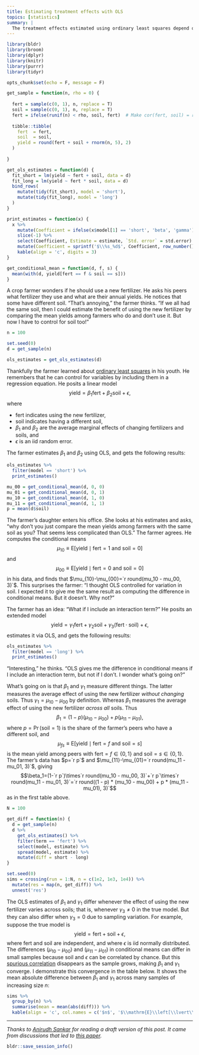 ```yaml
---
title: Estimating treatment effects with OLS
topics: [statistics]
summary: |
  The treatment effects estimated using ordinary least squares depend on how the regression model is specified.
---
```


```r
library(bldr)
library(broom)
library(dplyr)
library(knitr)
library(purrr)
library(tidyr)

opts_chunk$set(echo = F, message = F)
```

```r
get_sample = function(n, rho = 0) {
  
  fert = sample(c(0, 1), n, replace = T)
  soil = sample(c(0, 1), n, replace = T)
  fert = ifelse(runif(n) < rho, soil, fert)  # Make cor(fert, soil) = rho
  
  tibble::tibble(
    fert  = fert,
    soil  = soil,
    yield = round(fert + soil + rnorm(n, 5), 2)
  )
  
}

get_ols_estimates = function(d) {
  fit_short = lm(yield ~ fert + soil, data = d)
  fit_long = lm(yield ~ fert * soil, data = d)
  bind_rows(
    mutate(tidy(fit_short), model = 'short'),
    mutate(tidy(fit_long), model = 'long')
  )
}

print_estimates = function(x) {
  x %>%
    mutate(Coefficient = ifelse(x$model[1] == 'short', 'beta', 'gamma')) %>%
    slice(-1) %>%
    select(Coefficient, Estimate = estimate, `Std. error` = std.error) %>%
    mutate(Coefficient = sprintf('$\\%s_%d$', Coefficient, row_number())) %>%
    kable(align = 'c', digits = 3)
}

get_conditional_mean = function(d, f, s) {
  mean(with(d, yield[fert == f & soil == s]))
}
```

A crop farmer wonders if he should use a new fertilizer.
He asks his peers what fertilizer they use and what are their annual yields.
He notices that some have different soil.
"That's annoying," the farmer thinks.
"If we all had the same soil, then I could estimate the benefit of using the new fertilizer by comparing the mean yields among farmers who do and don't use it.
But now I have to control for soil too!"

```r
n = 100

set.seed(0)
d = get_sample(n)

ols_estimates = get_ols_estimates(d)
```

Thankfully the farmer learned about [ordinary least squares](https://en.wikipedia.org/wiki/Ordinary_least_squares) in his youth.
He remembers that he can control for variables by including them in a regression equation.
He posits a linear model
$$\text{yield}=\beta_1\text{fert}+\beta_2\text{soil}+\epsilon,$$
where

* $\text{fert}$ indicates using the new fertilizer,
* $\text{soil}$ indicates having a different soil,
* $\beta_1$ and $\beta_2$ are the average marginal effects of changing fertilizers and soils, and
* $\epsilon$ is an iid random error.

The farmer estimates $\beta_1$ and $\beta_2$ using OLS, and gets the following results:

```r
ols_estimates %>%
  filter(model == 'short') %>%
  print_estimates()
```

```r
mu_00 = get_conditional_mean(d, 0, 0)
mu_01 = get_conditional_mean(d, 0, 1)
mu_10 = get_conditional_mean(d, 1, 0)
mu_11 = get_conditional_mean(d, 1, 1)
p = mean(d$soil)
```

The farmer's daughter enters his office.
She looks at his estimates and asks, "why don't you just compare the mean yields among farmers with the same soil as you?
That seems less complicated than OLS."
The farmer agrees.
He computes the conditional means
$$\mu_{10}\equiv\mathrm{E}[\text{yield}\mid\text{fert}=1\ \text{and}\ \text{soil}=0]$$
and
$$\mu_{00}\equiv\mathrm{E}[\text{yield}\mid\text{fert}=0\ \text{and}\ \text{soil}=0]$$
in his data, and finds that $\mu_{10}-\mu_{00}=`r round(mu_10 - mu_00, 3)`$.
This surprises the farmer:
"I thought OLS controlled for variation in soil.
I expected it to give me the same result as computing the difference in conditional means.
But it doesn't.
Why not?"

The farmer has an idea:
"What if I include an interaction term?"
He posits an extended model
$$\text{yield}=\gamma_1\text{fert}+\gamma_2\text{soil}+\gamma_3(\text{fert}\cdot\text{soil})+\epsilon,$$
estimates it via OLS, and gets the following results:

```r
ols_estimates %>%
  filter(model == 'long') %>%
  print_estimates()
```

"Interesting," he thinks.
"OLS gives me the difference in conditional means if I include an interaction term, but not if I don't.
I wonder what's going on?"

What's going on is that $\beta_1$ and $\gamma_1$ measure different things.
The latter measures the average effect of using the new fertilizer *without changing* soils.
Thus $\gamma_1=\mu_{10}-\mu_{00}$ by definition.
Whereas $\beta_1$ measures the average effect of using the new fertilizer *across all* soils.
Thus
$$\beta_1=(1-p)\left(\mu_{10}-\mu_{00}\right)+p\left(\mu_{11}-\mu_{01}\right),$$
where $p=\Pr(\text{soil}=1)$ is the share of the farmer's peers who have a different soil, and
$$\mu_{fs}\equiv\mathrm{E}[\text{yield}\mid\text{fert}=f\ \text{and}\ \text{soil}=s]$$
is the mean yield among peers with $\text{fert}=f\in\{0,1\}$ and $\text{soil}=s\in\{0,1\}$.
The farmer's data has $p=`r p`$ and $\mu_{11}-\mu_{01}=`r round(mu_11 - mu_01, 3)`$, giving
$$\beta_1=(1-`r p`)\times`r round(mu_10 - mu_00, 3)`+`r p`\times`r round(mu_11 - mu_01, 3)`=`r round((1 - p) * (mu_10 - mu_00) + p * (mu_11 - mu_01), 3)`$$
as in the first table above.

```r
N = 100

get_diff = function(n) {
  d = get_sample(n)
  d %>%
    get_ols_estimates() %>%
    filter(term == 'fert') %>%
    select(model, estimate) %>%
    spread(model, estimate) %>%
    mutate(diff = short - long)
}

set.seed(0)
sims = crossing(run = 1:N, n = c(1e2, 1e3, 1e4)) %>%
  mutate(res = map(n, get_diff)) %>%
  unnest('res')
```

The OLS estimates of $\beta_1$ and $\gamma_1$ differ whenever the effect of using the new fertilizer varies across soils; that is, whenever $\gamma_3\not=0$ in the true model.
But they can also differ when $\gamma_3=0$ due to sampling variation.
For example, suppose the true model is
$$\text{yield}=\text{fert}+\text{soil}+\epsilon,$$
where $\text{fert}$ and $\text{soil}$ are independent, and where $\epsilon$ is iid normally distributed.
The differences $(\mu_{10}-\mu_{00})$ and $(\mu_{11}-\mu_{01})$ in conditional means can differ in small samples because $\text{soil}$ and $\epsilon$ can be correlated by chance.
But this [spurious correlation](https://en.wikipedia.org/wiki/Spurious_relationship) disappears as the sample grows, making $\beta_1$ and $\gamma_1$ converge.
I demonstrate this convergence in the table below.
It shows the mean absolute difference between $\beta_1$ and $\gamma_1$ across many samples of increasing size $n$:

```r
sims %>%
  group_by(n) %>%
  summarise(mean = mean(abs(diff))) %>%
  kable(align = 'c', col.names = c('$n$', '$\\mathrm{E}\\left[\\lvert\\beta_1-\\gamma_1\\rvert\\right]$'), digits = 3, format.args = list(big.mark = ','))
```

---

*Thanks to [Anirudh Sankar](https://sites.google.com/view/anirudh-sankar) for reading a draft version of this post.
It came from discussions that led to [this paper](/blog/value-conceptual-knowledge).*

```r
bldr::save_session_info()
```
